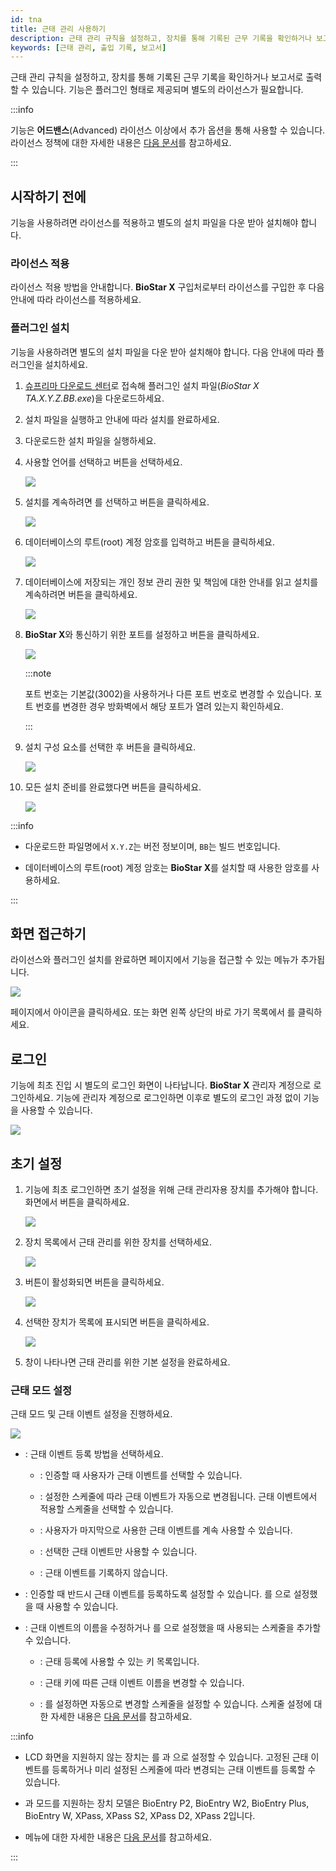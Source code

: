 ```yaml
---
id: tna
title: 근태 관리 사용하기
description: 근태 관리 규칙을 설정하고, 장치를 통해 기록된 근무 기록을 확인하거나 보고서로 출력할 수 있습니다
keywords: [근태 관리, 출입 기록, 보고서]
---
```


근태 관리 규칙을 설정하고, 장치를 통해 기록된 근무 기록을 확인하거나 보고서로 출력할 수 있습니다. <Cmd sid='shell.header.tna' className='normal' /> 기능은 플러그인 형태로 제공되며 별도의 라이선스가 필요합니다.

:::info

<Cmd sid='shell.header.tna' className='normal' /> 기능은 **어드밴스**(Advanced) 라이선스 이상에서 추가 옵션을 통해 사용할 수 있습니다. 라이선스 정책에 대한 자세한 내용은 [다음 문서](licensing#features-add-ons)를 참고하세요.

:::

## 시작하기 전에

<Cmd sid='shell.header.tna' className='normal' /> 기능을 사용하려면 라이선스를 적용하고 별도의 설치 파일을 다운 받아 설치해야 합니다.

### 라이선스 적용

<Cmd sid='shell.header.tna' className='normal' /> 라이선스 적용 방법을 안내합니다. **BioStar X** 구입처로부터 <Cmd sid='shell.header.tna' className='normal' /> 라이선스를 구입한 후 다음 안내에 따라 라이선스를 적용하세요.


<LicenseApply />

### 플러그인 설치

<Cmd sid='shell.header.tna' className='normal' /> 기능을 사용하려면 별도의 설치 파일을 다운 받아 설치해야 합니다. 다음 안내에 따라 플러그인을 설치하세요.

1. [슈프리마 다운로드 센터](https://download.supremainc.com/)로 접속해 <Cmd sid='shell.header.tna' className='normal' /> 플러그인 설치 파일(*BioStar X TA.X.Y.Z.BB.exe*)을 다운로드하세요.

1. 설치 파일을 실행하고 안내에 따라 설치를 완료하세요.

1. 다운로드한 설치 파일을 실행하세요.

1. 사용할 언어를 선택하고 <Cmd code='biostar2.install.ok' className='bold'/> 버튼을 선택하세요.

    <Image src='/img/biostarx-install-select-language.png' />

1. 설치를 계속하려면 <Cmd code='biostar2.install.agree' className='bold'/>를 선택하고 <Cmd code='biostar2.install.next' className='bold'/> 버튼을 클릭하세요.

    <Image src='/img/biostarx-tna-install-agree.png' />

1. 데이터베이스의 루트(root) 계정 암호를 입력하고 <Cmd code='biostar2.install.next' className='bold'/> 버튼을 클릭하세요.

    <Image src='/img/biostarx-tna-install-input-db-pw.png' />

1. 데이터베이스에 저장되는 개인 정보 관리 권한 및 책임에 대한 안내를 읽고 설치를 계속하려면 <Cmd code='biostar2.install.next' className='bold'/> 버튼을 클릭하세요.

    <Image src='/img/biostarx-tna-install-read-covenant.png' />

1. **BioStar X**와 통신하기 위한 포트를 설정하고 <Cmd code='biostar2.install.next' className='bold'/> 버튼을 클릭하세요.

    <Image src='/img/biostarx-tna-install-set-port.png' />

    :::note

    포트 번호는 기본값(3002)을 사용하거나 다른 포트 번호로 변경할 수 있습니다. 포트 번호를 변경한 경우 방화벽에서 해당 포트가 열려 있는지 확인하세요.

    :::

1. 설치 구성 요소를 선택한 후 <Cmd code='biostar2.install.next' className='bold'/> 버튼을 클릭하세요.

    <Image src='/img/biostarx-tna-install-additional.png' />

1. 모든 설치 준비를 완료했다면 <Cmd code='biostar2.install.btnInstall' className='bold'/> 버튼을 클릭하세요.

    <Image src='/img/biostarx-tna-install-complete.png' />

:::info

* 다운로드한 파일명에서 `X.Y.Z`는 버전 정보이며, `BB`는 빌드 번호입니다.

* 데이터베이스의 루트(root) 계정 암호는 **BioStar X**를 설치할 때 사용한 암호를 사용하세요.

:::

## <Cmd sid='shell.header.tna' className='bold' /> 화면 접근하기

<Cmd sid='shell.header.tna' className='normal' /> 라이선스와 플러그인 설치를 완료하면 <Cmd sid='shell.header.launcher' /> 페이지에서 <Cmd sid='shell.header.tna' className='normal' /> 기능을 접근할 수 있는 메뉴가 추가됩니다.

<Image src='/img/biostarx-tna-main.png' />

<Cmd sid='shell.header.launcher' /> 페이지에서 <Cmd sid='shell.header.tna' /> 아이콘을 클릭하세요. 또는 화면 왼쪽 상단의 바로 가기 목록에서 <Cmd sid='shell.header.tna' />를 클릭하세요.


## <Cmd sid='shell.header.tna' className='bold' /> 로그인

<Cmd sid='shell.header.tna' className='normal' /> 기능에 최초 진입 시 별도의 로그인 화면이 나타납니다. **BioStar X** 관리자 계정으로 로그인하세요. <Cmd sid='shell.header.tna' className='normal' /> 기능에 관리자 계정으로 로그인하면 이후로 별도의 로그인 과정 없이 <Cmd sid='shell.header.tna' className='normal' /> 기능을 사용할 수 있습니다.

<Image src='/img/biostarx-tna-login.png' />


## 초기 설정

1. <Cmd sid='shell.header.tna' className='normal' /> 기능에 최초 로그인하면 초기 설정을 위해 근태 관리자용 장치를 추가해야 합니다. 화면에서 <Cmd sid='common.setting' product='2' /> 버튼을 클릭하세요.

    <Image src='/img/biostarx-tna-initial-setting.png' />

1. 장치 목록에서 근태 관리를 위한 장치를 선택하세요.

    <Image src='/img/biostarx-tna-initial-setting-register-device.png' />

1. <Cmd sid='setting.register' product='2' /> 버튼이 활성화되면 버튼을 클릭하세요.

    <Image src='/img/biostarx-tna-initial-setting-select-device.png' />

1. 선택한 장치가 <Cmd sid='setting.registerDevices' product='2' /> 목록에 표시되면 <Cmd sid='setting.setting' product='2' /> 버튼을 클릭하세요.

    <Image src='/img/biostarx-tna-initial-setting-selected-device.png' />

1. <Cmd sid='setting.setting' product='2' /> 창이 나타나면 근태 관리를 위한 기본 설정을 완료하세요.

### 근태 모드 설정

근태 모드 및 근태 이벤트 설정을 진행하세요.

<Image src='/img/biostarx-tna-initial-setting-device-setting.png' />

* <Cmd sid='device.info.mode' product='2' />: 근태 이벤트 등록 방법을 선택하세요.

  * <Cmd sid='device.tna.mode.byUser' product='2' />: 인증할 때 사용자가 근태 이벤트를 선택할 수 있습니다.

  * <Cmd sid='device.tna.mode.bySchedule' product='2' />: 설정한 스케줄에 따라 근태 이벤트가 자동으로 변경됩니다. 근태 이벤트에서 적용할 스케줄을 선택할 수 있습니다.

  * <Cmd sid='device.tna.mode.lastChoice' product='2' />: 사용자가 마지막으로 사용한 근태 이벤트를 계속 사용할 수 있습니다.

  * <Cmd sid='device.tna.mode.fixed' product='2' />: 선택한 근태 이벤트만 사용할 수 있습니다.

  * <Cmd sid='device.tna.mode.unused' product='2' />: 근태 이벤트를 기록하지 않습니다.

* <Cmd sid='device.info.tnaRequired' product='2' />: 인증할 때 반드시 근태 이벤트를 등록하도록 설정할 수 있습니다. <Cmd sid='device.info.mode' product='2' />를 <Cmd sid='device.tna.mode.byUser' product='2' />으로 설정했을 때 사용할 수 있습니다.

* <Cmd sid='device.info.tnaEvent' product='2' />: 근태 이벤트의 이름을 수정하거나 <Cmd sid='device.info.mode' product='2' />를 <Cmd sid='device.tna.mode.bySchedule' product='2' />으로 설정했을 때 사용되는 스케줄을 추가할 수 있습니다.

  * <Cmd sid='device.tna.eventKey' product='2' />: 근태 등록에 사용할 수 있는 키 목록입니다.

  * <Cmd sid='device.tna.label' product='2' />: 근태 키에 따른 근태 이벤트 이름을 변경할 수 있습니다.

  * <Cmd sid='device.tna.schedule' product='2' />: <Cmd sid='device.info.mode' product='2' />를 <Cmd sid='device.tna.mode.bySchedule' product='2' /> 설정하면 자동으로 변경할 스케줄을 설정할 수 있습니다. 스케줄 설정에 대한 자세한 내용은 [다음 문서](settings-schedule)를 참고하세요.

:::info

* LCD 화면을 지원하지 않는 장치는 <Cmd sid='device.info.mode' product='2' />를 <Cmd sid='device.tna.mode.bySchedule' product='2' />과 <Cmd sid='device.tna.mode.fixed' product='2' />으로 설정할 수 있습니다. 고정된 근태 이벤트를 등록하거나 미리 설정된 스케줄에 따라 변경되는 근태 이벤트를 등록할 수 있습니다. 

* <Cmd sid='device.tna.mode.bySchedule' product='2' />과 <Cmd sid='device.tna.mode.fixed' product='2' /> 모드를 지원하는 장치 모델은 BioEntry P2, BioEntry W2, BioEntry Plus, BioEntry W, XPass, XPass S2, XPass D2, XPass 2입니다.

* <Cmd sid='setting.setting' product='2' /> 메뉴에 대한 자세한 내용은 [다음 문서](tna-settings)를 참고하세요.

:::